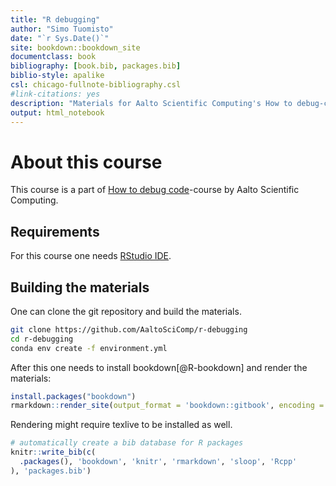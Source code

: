 ```yaml
--- 
title: "R debugging"
author: "Simo Tuomisto"
date: "`r Sys.Date()`"
site: bookdown::bookdown_site
documentclass: book
bibliography: [book.bib, packages.bib]
biblio-style: apalike
csl: chicago-fullnote-bibliography.csl
#link-citations: yes
description: "Materials for Aalto Scientific Computing's How to debug-course, R part"
output: html_notebook
---
```


# About this course

This course is a part of [How to debug code](https://scicomp.aalto.fi/training/scip/debugging-2022/)-course by Aalto Scientific Computing.

## Requirements

For this course one needs [RStudio IDE](https://www.rstudio.com/).

## Building the materials

One can clone the git repository and build the materials. 

```sh
git clone https://github.com/AaltoSciComp/r-debugging
cd r-debugging
conda env create -f environment.yml
```

After this one needs to install bookdown[@R-bookdown] and render the materials:

```r
install.packages("bookdown")
rmarkdown::render_site(output_format = 'bookdown::gitbook', encoding = 'UTF-8')
```

Rendering might require texlive to be installed as well.

```r
# automatically create a bib database for R packages
knitr::write_bib(c(
  .packages(), 'bookdown', 'knitr', 'rmarkdown', 'sloop', 'Rcpp'
), 'packages.bib')
```
